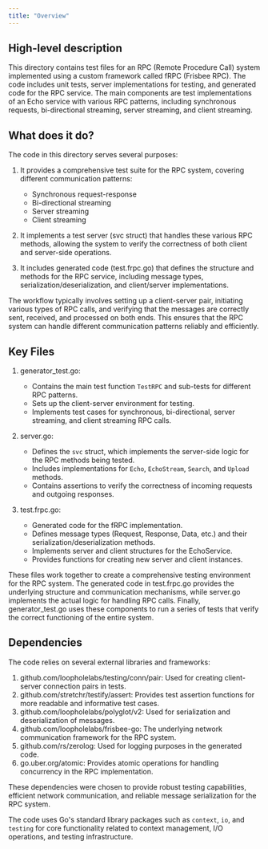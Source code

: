 ```yaml
---
title: "Overview"
---
```


## High-level description
This directory contains test files for an RPC (Remote Procedure Call) system implemented using a custom framework called fRPC (Frisbee RPC). The code includes unit tests, server implementations for testing, and generated code for the RPC service. The main components are test implementations of an Echo service with various RPC patterns, including synchronous requests, bi-directional streaming, server streaming, and client streaming.

## What does it do?
The code in this directory serves several purposes:

1. It provides a comprehensive test suite for the RPC system, covering different communication patterns:
   - Synchronous request-response
   - Bi-directional streaming
   - Server streaming
   - Client streaming

2. It implements a test server (svc struct) that handles these various RPC methods, allowing the system to verify the correctness of both client and server-side operations.

3. It includes generated code (test.frpc.go) that defines the structure and methods for the RPC service, including message types, serialization/deserialization, and client/server implementations.

The workflow typically involves setting up a client-server pair, initiating various types of RPC calls, and verifying that the messages are correctly sent, received, and processed on both ends. This ensures that the RPC system can handle different communication patterns reliably and efficiently.

## Key Files

1. generator_test.go:
   - Contains the main test function `TestRPC` and sub-tests for different RPC patterns.
   - Sets up the client-server environment for testing.
   - Implements test cases for synchronous, bi-directional, server streaming, and client streaming RPC calls.

2. server.go:
   - Defines the `svc` struct, which implements the server-side logic for the RPC methods being tested.
   - Includes implementations for `Echo`, `EchoStream`, `Search`, and `Upload` methods.
   - Contains assertions to verify the correctness of incoming requests and outgoing responses.

3. test.frpc.go:
   - Generated code for the fRPC implementation.
   - Defines message types (Request, Response, Data, etc.) and their serialization/deserialization methods.
   - Implements server and client structures for the EchoService.
   - Provides functions for creating new server and client instances.

These files work together to create a comprehensive testing environment for the RPC system. The generated code in test.frpc.go provides the underlying structure and communication mechanisms, while server.go implements the actual logic for handling RPC calls. Finally, generator_test.go uses these components to run a series of tests that verify the correct functioning of the entire system.

## Dependencies
The code relies on several external libraries and frameworks:

1. github.com/loopholelabs/testing/conn/pair: Used for creating client-server connection pairs in tests.
2. github.com/stretchr/testify/assert: Provides test assertion functions for more readable and informative test cases.
3. github.com/loopholelabs/polyglot/v2: Used for serialization and deserialization of messages.
4. github.com/loopholelabs/frisbee-go: The underlying network communication framework for the RPC system.
5. github.com/rs/zerolog: Used for logging purposes in the generated code.
6. go.uber.org/atomic: Provides atomic operations for handling concurrency in the RPC implementation.

These dependencies were chosen to provide robust testing capabilities, efficient network communication, and reliable message serialization for the RPC system.

The code uses Go's standard library packages such as `context`, `io`, and `testing` for core functionality related to context management, I/O operations, and testing infrastructure.